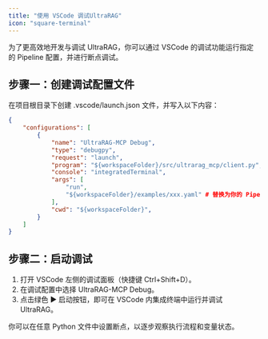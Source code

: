 ```yaml
---
title: "使用 VSCode 调试UltraRAG"
icon: "square-terminal"
---
```


为了更高效地开发与调试 UltraRAG，你可以通过 VSCode 的调试功能运行指定的 Pipeline 配置，并进行断点调试。

## 步骤一：创建调试配置文件

在项目根目录下创建 .vscode/launch.json 文件，并写入以下内容：

```json
{
    "configurations": [
        {
            "name": "UltraRAG-MCP Debug",
            "type": "debugpy",
            "request": "launch",
            "program": "${workspaceFolder}/src/ultrarag_mcp/client.py",
            "console": "integratedTerminal",
            "args": [
                "run",
                "${workspaceFolder}/examples/xxx.yaml" # 替换为你的 Pipeline 配置文件路径
            ],
            "cwd": "${workspaceFolder}",
        }
    ]
}
```

## 步骤二：启动调试

1. 打开 VSCode 左侧的调试面板（快捷键 Ctrl+Shift+D）。
2. 在调试配置中选择 UltraRAG-MCP Debug。
3. 点击绿色 ▶ 启动按钮，即可在 VSCode 内集成终端中运行并调试 UltraRAG。

你可以在任意 Python 文件中设置断点，以逐步观察执行流程和变量状态。
